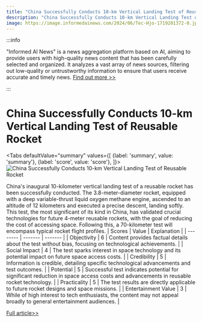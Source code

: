```yaml
---
title: "China Successfully Conducts 10-km Vertical Landing Test of Reusable Rocket"
description: "China Successfully Conducts 10-km Vertical Landing Test of Reusable Rocket"
image: https://image.informedainews.com/2024/06/Tec-Hjo-1719201372-0.jpg
---
```



:::info

"Informed AI News" is a news aggregation platform based on AI, aiming to provide users with high-quality news content that has been carefully selected and organized. It analyzes a vast array of news sources, filtering out low-quality or untrustworthy information to ensure that users receive accurate and timely news.  [Find out more >>](/)

:::

# China Successfully Conducts 10-km Vertical Landing Test of Reusable Rocket


<Tabs
	defaultValue="summary"
	values={[
	{label: 'summary', value: 'summary'},
	{label: 'score', value: 'score'},
]}>
<TabItem value="summary">
<img
  src="https://image.informedainews.com/2024/06/Tec-Hjo-1719201372-0.jpg"
  alt="China Successfully Conducts 10-km Vertical Landing Test of Reusable Rocket"
/>



China's inaugural 10-kilometer vertical landing test of a reusable rocket has been successfully conducted. The 3.8-meter-diameter rocket, equipped with a deep variable-thrust liquid oxygen methane engine, ascended to an altitude of 12 kilometers and executed a precise descent, landing softly. This test, the most significant of its kind in China, has validated crucial technologies for future 4-meter reusable rockets, with the goal of reducing the cost of accessing space. Following this, a 70-kilometer test will encompass typical rocket flight profiles.
</TabItem>
<TabItem value="score">
	| Scores     | Value   | Explanation |
	| -------- | ------- | ------- |
	| Objectivity  | 6    | Content provides factual details about the test without bias, focusing on technological achievements.    |
	| Social Impact | 4     | The test sparks interest in space technology and its potential impact on future space access costs.    |
	| Credibility    | 5    | Information is credible, detailing specific technological advancements and test outcomes.    |
	| Potential    | 5    | Successful test indicates potential for significant reduction in space access costs and advancements in reusable rocket technology.    |
	| Practicality    | 5    | The test results are directly applicable to future rocket designs and space missions.    |
	| Entertainment Value    | 3    | While of high interest to tech enthusiasts, the content may not appeal broadly to general entertainment audiences.    |
</TabItem>
</Tabs>

[Full article>>](https://www.cnbeta.com.tw/articles/science/1435806.htm)
